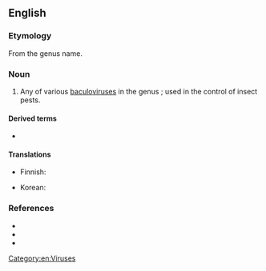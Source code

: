 {{also|Granulovirus}}
==English==
{{rfi|en}}

===Etymology===
From the genus name.

===Noun===
{{en-noun}}

# Any of various [[baculovirus]]es in the genus {{taxlink|Betabaculovirus|genus|ver=220131}}; used in the control of insect pests.

====Derived terms====
* {{l|en|granuloviral}}

====Translations====
{{trans-top|form of baculovirus}}
* Finnish: {{t|fi|granulovirus}}
{{trans-mid}}
* Korean: {{t|ko|과립병바이러스}}
{{trans-bottom}}

===References===
* {{pedia}}
* {{specieslite|i=1|Betabaculovirus}}
* {{comcatlite|i=1|Betabaculoviridae}}

[[Category:en:Viruses]]